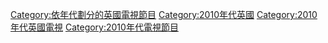 [[Category:依年代劃分的英國電視節目|Category:依年代劃分的英國電視節目]]
[[Category:2010年代英國|Category:2010年代英國]]
[[Category:2010年代英國電視|Category:2010年代英國電視]]
[[Category:2010年代電視節目|Category:2010年代電視節目]]